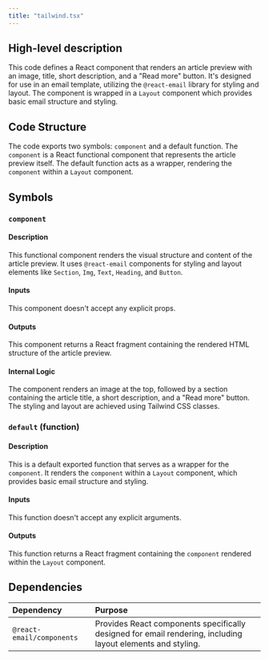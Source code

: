 ```yaml
---
title: "tailwind.tsx"
---
```


## High-level description
This code defines a React component that renders an article preview with an image, title, short description, and a "Read more" button. It's designed for use in an email template, utilizing the `@react-email` library for styling and layout. The component is wrapped in a `Layout` component which provides basic email structure and styling.

## Code Structure
The code exports two symbols: `component` and a default function. The `component` is a React functional component that represents the article preview itself. The default function acts as a wrapper, rendering the `component` within a `Layout` component.

## Symbols
### `component`
#### Description
This functional component renders the visual structure and content of the article preview. It uses `@react-email` components for styling and layout elements like `Section`, `Img`, `Text`, `Heading`, and `Button`.

#### Inputs
This component doesn't accept any explicit props.

#### Outputs
This component returns a React fragment containing the rendered HTML structure of the article preview.

#### Internal Logic
The component renders an image at the top, followed by a section containing the article title, a short description, and a "Read more" button. The styling and layout are achieved using Tailwind CSS classes.

### `default` (function)
#### Description
This is a default exported function that serves as a wrapper for the `component`. It renders the `component` within a `Layout` component, which provides basic email structure and styling.

#### Inputs
This function doesn't accept any explicit arguments.

#### Outputs
This function returns a React fragment containing the `component` rendered within the `Layout` component.

## Dependencies
| Dependency | Purpose |
|:-----------|:--------|
| `@react-email/components` | Provides React components specifically designed for email rendering, including layout elements and styling. |

